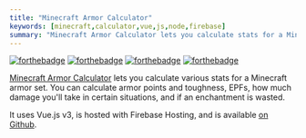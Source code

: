 ```yaml
---
title: "Minecraft Armor Calculator"
keywords: [minecraft,calculator,vue,js,node,firebase]
summary: "Minecraft Armor Calculator lets you calculate stats for a Minecraft armor set"
---
```


[![forthebadge](https://forthebadge.com/images/badges/uses-html.svg)](https://forthebadge.com) [![forthebadge](https://forthebadge.com/images/badges/uses-css.svg)](https://forthebadge.com) [![forthebadge](https://forthebadge.com/images/badges/uses-js.svg)](https://forthebadge.com) [![forthebadge](https://forthebadge.com/images/badges/made-with-vue.svg)](https://forthebadge.com)  


[Minecraft Armor Calculator](https://armorcalc.tk/) lets you calculate various stats for a Minecraft armor set. You can calculate armor points and toughness, EPFs, how much damage you'll take in certain situations, and if an enchantment is wasted.

It uses Vue.js v3, is hosted with Firebase Hosting, and is available [on Github](https://github.com/realprogrammer5000/minecraft-armor-calculator). 
